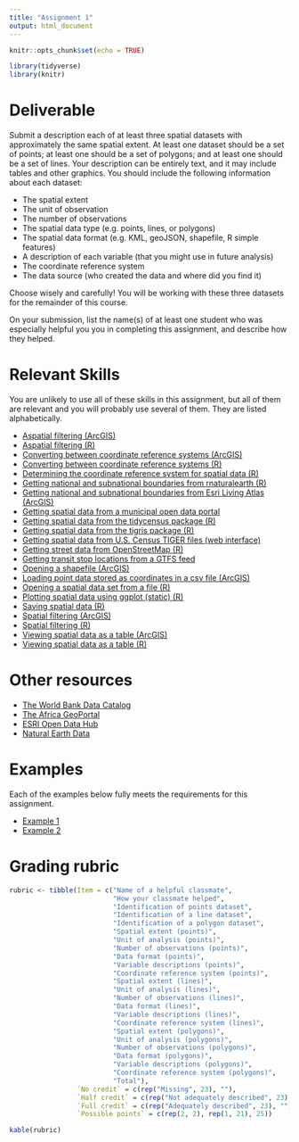 ```yaml
---
title: "Assignment 1"
output: html_document
---
```


```r
knitr::opts_chunk$set(echo = TRUE)

library(tidyverse)
library(knitr)
```

# Deliverable

Submit a description each of at least three spatial datasets with approximately 
the same spatial extent. At least one dataset should be a set of points; at least 
one should be a set of polygons; and at least one should be a set of lines. Your 
description can be entirely text, and it may include tables and other graphics. 
You should include the following information about each dataset:

* The spatial extent
* The unit of observation
* The number of observations
* The spatial data type (e.g. points, lines, or polygons)
* The spatial data format (e.g. KML, geoJSON, shapefile, R simple features)
* A description of each variable (that you might use in future analysis)
* The coordinate reference system
* The data source (who created the data and where did you find it)

Choose wisely and carefully! You will be working with these three 
datasets for the remainder of this course.

On your submission, list the name(s) of at least one student who was 
especially helpful you you in completing this assignment, and describe 
how they helped.

# Relevant Skills

You are unlikely to use all of these skills in this assignment, but all 
of them are relevant and you will probably use several of them. They are
listed alphabetically.

* [Aspatial filtering (ArcGIS)](https://harvard.zoom.us/rec/play/idIAcbFSILn-r5OFFhuWNlMck1SqSwIt85MlAIlhh15C2u8aK8Z3cdvr_v8U5f9ChqupnbJZMj6OkXuK.7m6bLNVDM5Z33DU8?autoplay=true&startTime=1660234253000){target="_blank"}
* [Aspatial filtering (R)](https://c-voulgaris.github.io/VIS-2128-F22/a1-files/skill-aspatial-filter.html){target="_blank"}
* [Converting between coordinate reference systems (ArcGIS)](https://harvard.zoom.us/rec/play/2-aJVPZURC2JnmlDdZA1GqF6sVwB8Ft3EQlTULQdVBQnvbxIw5vCqz2G3RSaeB9kZCMiwmX1F_5o7c_l.IfrNdiQ2PhCD-7x-?autoplay=true&startTime=1660234717000){target="blank"}
* [Converting between coordinate reference systems (R)](https://c-voulgaris.github.io/VIS-2128-F22/a1-files/skill-convert-crs.html){target="_blank"}
* [Determining the coordinate reference system for spatial data (R)](https://c-voulgaris.github.io/VIS-2128-F22/a1-files/skill-get-crs.html){target="_blank"}
* [Getting national and subnational boundaries from rnaturalearth (R)](https://c-voulgaris.github.io/VIS-2128-F22/a1-files/skill-rnaturalearth.html){target="_blank"}
* [Getting national and subnational boundaries from Esri Living Atlas (ArcGIS)](https://harvard.zoom.us/rec/play/1YKDpnwcfHPuLF0F0ioNqz561lGpv1qhGcz5J9nZCsYnJnAzH0I5SUCPXoNppMF6qdulS_rzm8wzeyKh.mc7Z1rVBnzdlkydB?autoplay=true&startTime=1660235103000){target="_blank"}
* [Getting spatial data from a municipal open data portal](https://harvard.zoom.us/rec/play/J2QqcFKKvWv6MuPYGof2qnIYPXkc3ZJAVymlYITcFQ-t9IC4TDu-pFBoRcUTat3s0LtVx-qKNrSeHNcS.TOsORH6w8UnLGQRb?autoplay=true&startTime=1600374226000){target="_blank"}
* [Getting spatial data from the tidycensus package (R)](https://c-voulgaris.github.io/VIS-2128-F22/a1-files/skill-tidycensus.html){target="_blank"}
* [Getting spatial data from the tigris package (R)](https://c-voulgaris.github.io/VIS-2128-F22/a1-files/skill-tigris.html){target="_blank"}
* [Getting spatial data from U.S. Census TIGER files (web interface)](https://harvard.zoom.us/rec/play/QV2SCI71O-N_cgWLR0k0BMTb_WeldF-C4CaEhNxOcpJ7HcdM5nv3g1Lmv_nyqQ7XOboT2HWXhRkJblNA.Gd0LSXr6MkFzVIYC?startTime=1602525515000){target="_blank"}
* [Getting street data from OpenStreetMap (R)](https://c-voulgaris.github.io/VIS-2128-F22/a1-files/skill-load-osm-data.html){target="_blank"}
* [Getting transit stop locations from a GTFS feed](https://c-voulgaris.github.io/VIS-2128-F22/a1-files/skill-get-gtfs-data.html){target="_blank"}
* [Opening a shapefile (ArcGIS)](https://harvard.zoom.us/rec/play/p-3woeEKdW_vYgNCF5yFYhiQgTsSaYCLkuN1nCX3yQr7Ltqq1itds-5yjhGTxZxWPY9eZ2agmEbmToEj.EOS-w3ITfvAZsZlR?autoplay=true&startTime=1660233502000){target="_blank"}
* [Loading point data stored as coordinates in a csv file (ArcGIS)](https://harvard.zoom.us/rec/play/R-Vmv22xvsy23sgR0XssZdTNjlaV7sJXWj-VIEgFfZYDPt3OOg_IRK8P8H7pxd1K5lI10YGXrttX-TRi.2faZGTWB_lkOPPWo?autoplay=true&startTime=1660233906000){target="_blank"}
* [Opening a spatial data set from a file (R)](https://c-voulgaris.github.io/VIS-2128-F22/a1-files/skill-open-file.html){target="_blank"}
* [Plotting spatial data using ggplot (static) (R)](https://c-voulgaris.github.io/VIS-2128-F22/a1-files/skill-ggplot-map.html){target="_blank"}
* [Saving spatial data (R)](https://c-voulgaris.github.io/VIS-2128-F22/a1-files/skill-save-spatial-data.html){target="_blank"}
* [Spatial filtering (ArcGIS)](https://harvard.zoom.us/rec/play/0CoGI5lWn8pvX7wayiLa7IbHmjMJ43saghzcFYrd6V3rBzat5tR7TgZ2tEunqg4FUG-FvJSGtjFhuVNj.iwcbtdFO34aHyJjH?autoplay=true&startTime=1660236038000){target="_blank"}
* [Spatial filtering (R)](https://c-voulgaris.github.io/VIS-2128-F22/a1-files/skill-aspatial-filter.html){target="_blank"}
* [Viewing spatial data as a table (ArcGIS)](https://harvard.zoom.us/rec/play/tEjEgg_jWeSYQP3HVvhs--aoXWH9YbSI7PVlyDQsM7PjZQ-pxxSm4Vuhl6OS0CM69ckbBI6XWFKUws1T.0j9m-O3Re29XYa03?autoplay=true&startTime=1660235648000){target="_blank"}
* [Viewing spatial data as a table (R)](https://c-voulgaris.github.io/VIS-2128-F22/a1-files/skill-view-dataframe.html){target="_blank"}

# Other resources

* [The World Bank Data Catalog](https://datacatalog.worldbank.org/home){target="_blank"}
* [The Africa GeoPortal](https://www.africageoportal.com/){target="_blank"}
* [ESRI Open Data Hub](https://hub.arcgis.com/search){target="_blank"}
* [Natural Earth Data](https://www.naturalearthdata.com/){target="_blank"}

# Examples

Each of the examples below fully meets the requirements for this assignment.

* [Example 1](https://c-voulgaris.github.io/VIS-2128-F22/a1-files/examples/slo-example.pdf){target="_blank"}
* [Example 2](https://c-voulgaris.github.io/VIS-2128-F22/a1-files/examples/africa-example.html){target="_blank"}

# Grading rubric

```r
rubric <- tibble(Item = c("Name of a helpful classmate",
                          "How your classmate helped",
                          "Identification of points dataset",
                          "Identification of a line dataset",
                          "Identification of a polygon dataset",
                          "Spatial extent (points)",
                          "Unit of analysis (points)",
                          "Number of observations (points)",
                          "Data format (points)",
                          "Variable descriptions (points)",
                          "Coordinate reference system (points)",
                          "Spatial extent (lines)",
                          "Unit of analysis (lines)",
                          "Number of observations (lines)",
                          "Data format (lines)",
                          "Variable descriptions (lines)",
                          "Coordinate reference system (lines)",
                          "Spatial extent (polygons)",
                          "Unit of analysis (polygons)",
                          "Number of observations (polygons)",
                          "Data format (polygons)",
                          "Variable descriptions (polygons)",
                          "Coordinate reference system (polygons)",
                          "Total"),
                 `No credit` = c(rep("Missing", 23), ""),
                 `Half credit` = c(rep("Not adequately described", 23), ""),
                 `Full credit` = c(rep("Adequately described", 23), ""),
                 `Possible points` = c(rep(2, 2), rep(1, 21), 25))

kable(rubric)
```
